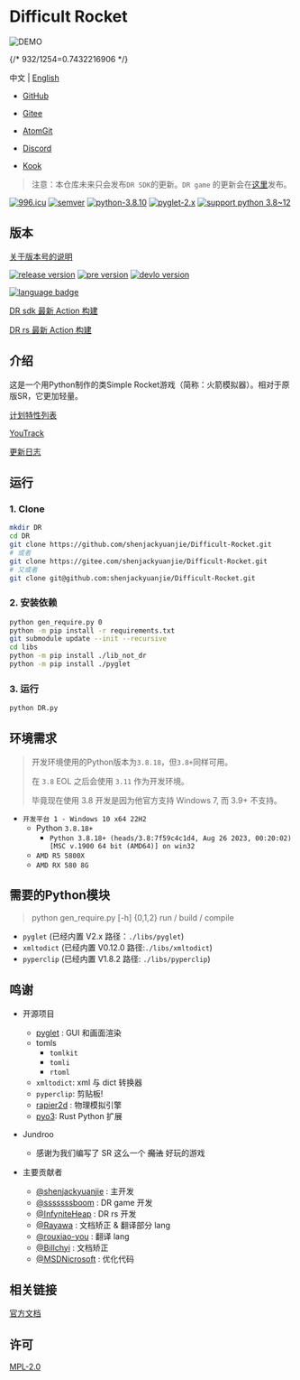 
# Difficult Rocket

![DEMO](/demo.png)

{/* 932/1254=0.7432216906 */}
<ResponsiveIframe src="/dr0910-demo.mp4" ratio={0.7432216906} width="100%"></ResponsiveIframe>

中文 | [English](./docs/README-en.md)

- [GitHub](https://github.com/shenjackyuanjie/Difficult-Rocket)
- [Gitee](https://gitee.com/shenjackyuanjie/Difficult-Rocket)
- [AtomGit](https://atomgit.com/shenjackyuanjie/Difficult-Rocket)

- [Discord](https://discord.gg/kWzw2JrG6M)
- [Kook](https://kook.top/sRPjFG)

> 注意：本仓库未来只会发布`DR SDK`的更新。`DR game` 的更新会在[这里](https://github.com/shenjackyuanjie/DR-game)发布。

[![996.icu](https://img.shields.io/badge/996.icu-996.icu-red.svg)](https://996.icu)
[![semver](https://img.shields.io/badge/SemVer-2.0.0-blue.svg)](https://Semver.org/)
[![python-3.8.10](https://img.shields.io/badge/编写于_Python_版本-3.8.10-blue.svg)](https://Python.org)
[![pyglet-2.x](https://img.shields.io/badge/编写于_Pyglet_版本-2.x-blue.svg)](https://pyglet.org)
[![support python 3.8~12](https://img.shields.io/badge/Python-_3.8_~_3.12_-blue.svg)](https://Python.org)

## 版本

[关于版本号的说明](./docs/src/version.md)

[![release version](https://img.shields.io/badge/Release-0.9.1.0-blue.svg)](https://github.com/shenjackyuanjie/Difficult-Rocket/releases)
[![pre version](https://img.shields.io/badge/Pre_Release-0.9.1.0-blue.svg)](https://github.com/shenjackyuanjie/Difficult-Rocket/releases)
[![devlo version](https://img.shields.io/badge/Devloping-0.9.2-blue.svg)](https://github.com/shenjackyuanjie/Difficult-Rocket/releases)

[![language badge](https://stats.deeptrain.net/repo/shenjackyuanjie/Difficult-Rocket?theme=dark)](https://stats.deeptrain.net/repo/shenjackyuanjie/Difficult-Rocket?theme=dark)

[DR sdk 最新 Action 构建](https://nightly.link/shenjackyuanjie/Difficult-Rocket/workflows/nuitka/main)

[DR rs 最新 Action 构建](https://nightly.link/shenjackyuanjie/Difficult-Rocket/workflows/dr_rs/main)

## 介绍

这是一个用Python制作的类Simple Rocket游戏（简称：火箭模拟器）。相对于原版SR，它更加轻量。

[计划特性列表](docs/src/plan_features/README.md)

[YouTrack](https://difficult-rocket.youtrack.cloud/projects/8dafd498-59c0-4ce7-9900-d9292e9ed1f0)

[更新日志](docs/src/change_log/readme.md)

## 运行

### 1. Clone

```bash title="clone.sh"
mkdir DR
cd DR
git clone https://github.com/shenjackyuanjie/Difficult-Rocket.git
# 或者
git clone https://gitee.com/shenjackyuanjie/Difficult-Rocket.git
# 又或者
git clone git@github.com:shenjackyuanjie/Difficult-Rocket.git
```

### 2. 安装依赖

```bash title="install.sh"
python gen_require.py 0
python -m pip install -r requirements.txt
git submodule update --init --recursive
cd libs
python -m pip install ./lib_not_dr
python -m pip install ./pyglet
```

### 3. 运行

```bash title="run.sh"
python DR.py
```

## 环境需求

> 开发环境使用的Python版本为`3.8.18`，但`3.8+`同样可用。
>
> 在 `3.8` EOL 之后会使用 `3.11` 作为开发环境。
>
> 毕竟现在使用 3.8 开发是因为他官方支持 Windows 7, 而 3.9+ 不支持。

- `开发平台 1 - Windows 10 x64 22H2`
  - Python `3.8.18+`
    - `Python 3.8.18+ (heads/3.8:7f59c4c1d4, Aug 26 2023, 00:20:02) [MSC v.1900 64 bit (AMD64)] on win32`
  - `AMD R5 5800X`
  - `AMD RX 580 8G`

## 需要的Python模块

> python gen_require.py [-h] {0,1,2}
> run / build / compile

- `pyglet` (已经内置 V2.x 路径：`./libs/pyglet`)
- `xmltodict` (已经内置 V0.12.0 路径:`./libs/xmltodict`)
- `pyperclip` (已经内置 V1.8.2 路径: `./libs/pyperclip`)

## 鸣谢

- 开源项目
  - [pyglet](https://github.com/pyglet/pyglet) : GUI 和画面渲染
  - tomls
    - `tomlkit`
    - `tomli`
    - `rtoml`
  - `xmltodict`: xml 与 dict 转换器
  - `pyperclip`: 剪贴板!
  - [rapier2d](https://rapier.rs/) : 物理模拟引擎
  - [pyo3](https://pyo3.rs/main): Rust Python 扩展

- Jundroo
  - 感谢为我们编写了 SR 这么一个 ~~魔法~~ 好玩的游戏

- 主要贡献者
  - [@shenjackyuanjie](https://github.com/shenjackyuanjie) : 主开发
  - [@sssssssboom](https://github.com/ssssssssboom) : DR game 开发
  - [@InfyniteHeap](https://github.com/InfyniteHeap) : DR rs 开发
  - [@Rayawa](https://github.com/Rayawa) : 文档矫正 & 翻译部分 lang
  - [@rouxiao-you](https://github.com/ruoxiao-you) : 翻译 lang
  - [@Billchyi](https://github.com/Billchyi) : 文档矫正
  - [@MSDNicrosoft](https://github.com/MSDNicrosoft) : 优化代码

## 相关链接

[官方文档](https://dr.shenjack.top)

## 许可

[MPL-2.0](LICENSE)
